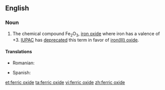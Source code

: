 ==English==
{{wikipedia}}

===Noun===
{{en-noun|head=[[ferric]] [[oxide]]|-}}

# {{lb|en|chemistry}} The chemical compound Fe<sub>2</sub>O<sub>3</sub>, [[iron oxide]] where iron has a valence of +3. [[IUPAC]] has [[deprecated]] this term in favor of [[iron(III) oxide]].

====Translations====
{{trans-top|chemical compound}}
* Romanian: {{t|ro|oxid feric|m}}
{{trans-mid}}
* Spanish: {{t+|es|óxido férrico|m}}
{{trans-bottom}}

[[et:ferric oxide]]
[[ta:ferric oxide]]
[[vi:ferric oxide]]
[[zh:ferric oxide]]